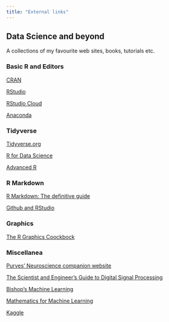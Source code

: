 ```yaml
---
title: "External links"
---
```


## Data Science and beyond {.tabset .tabset-fade .tabset-pills}

A collections of my favourite web sites, books, tutorials etc.

### Basic R and Editors

[CRAN](https://cran.r-project.org/)

[RStudio](https://rstudio.com/)

[RStudio Cloud](https://rstudio.cloud/)

[Anaconda](https://www.anaconda.com/distribution/)

### Tidyverse

[Tidyverse.org](https://www.tidyverse.org/)

[R for Data Science](https://r4ds.had.co.nz/)

[Advanced R](https://adv-r.hadley.nz/)

### R Markdown

[R Markdown: The definitive guide](https://bookdown.org/yihui/rmarkdown/)

[Github and RStudio](https://resources.github.com/whitepapers/github-and-rstudio/)

### Graphics

[The R Graphics Coockbock](http://www.cookbook-r.com/Graphs/)

### Miscellanea

[Purves' Neuroscience companion website](https://neuroscience5e.sinauer.com/)

[The Scientist and Engineer's Guide to Digital Signal Processing](http://www.dspguide.com/)

[Bishop's Machine Learning](https://www.microsoft.com/en-us/research/people/cmbishop/prml-book/)

[Mathematics for Machine Learning](https://mml-book.github.io/)

[Kaggle](https://www.kaggle.com/)
